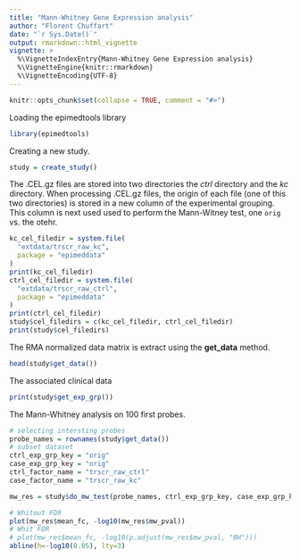```yaml
---
title: "Mann-Whitney Gene Expression analysis"
author: "Florent Chuffart"
date: "`r Sys.Date()`"
output: rmarkdown::html_vignette
vignette: >
  %\VignetteIndexEntry{Mann-Whitney Gene Expression analysis}
  %\VignetteEngine{knitr::rmarkdown}
  %\VignetteEncoding{UTF-8}
---
```


```r
knitr::opts_chunk$set(collapse = TRUE, comment = "#>")
```

Loading the epimedtools library

```r
library(epimedtools)
```

Creating a new study.

```r
study = create_study()
```

The .CEL.gz files are stored into two directories the *ctrl* directory and the *kc* directory. When processing .CEL.gz files, the origin of each file  (one of this two directories) is stored in a new column of the experimental grouping. This column is next used used to perform the Mann-Witney test, one `orig` vs. the otehr.  

```r
kc_cel_filedir = system.file(
  "extdata/trscr_raw_kc", 
  package = "epimeddata"
)
print(kc_cel_filedir)
ctrl_cel_filedir = system.file(
  "extdata/trscr_raw_ctrl", 
  package = "epimeddata"
)
print(ctrl_cel_filedir)
study$cel_filedirs = c(kc_cel_filedir, ctrl_cel_filedir)
print(study$cel_filedirs)
```

The RMA normalized data matrix is extract using the **get_data** method.

```r
head(study$get_data())
```

The associated clinical data

```r
print(study$get_exp_grp())
```

The Mann-Whitney analysis on 100 first probes.

```r
# selecting intersting probes
probe_names = rownames(study$get_data())
# subset dataset
ctrl_exp_grp_key = "orig"
case_exp_grp_key = "orig"
ctrl_factor_name = "trscr_raw_ctrl"
case_factor_name = "trscr_raw_kc"

mw_res = study$do_mw_test(probe_names, ctrl_exp_grp_key, case_exp_grp_key, ctrl_factor_name, case_factor_name)

# Whitout FDR
plot(mw_res$mean_fc, -log10(mw_res$mw_pval))
# Whit FDR 
# plot(mw_res$mean_fc, -log10(p.adjust(mw_res$mw_pval, "BH")))
abline(h=-log10(0.05), lty=3)

```
